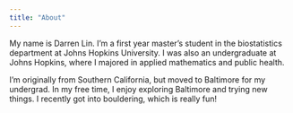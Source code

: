 ```yaml
---
title: "About"
---
```


My name is Darren Lin. I'm a first year master's student in the biostatistics department at Johns Hopkins University. I was also an undergraduate at Johns Hopkins, where I majored in applied mathematics and public health.

I'm originally from Southern California, but moved to Baltimore for my undergrad. In my free time, I enjoy exploring Baltimore and trying new things. I recently got into bouldering, which is really fun!
